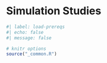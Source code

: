 # Simulation Studies {#sec-simulation-studies}

```r
#| label: load-prereqs
#| echo: false
#| message: false

# knitr options
source("_common.R")

```
